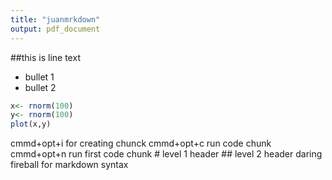 ```yaml
---
title: "juanmrkdown"
output: pdf_document
---
```

##this is line text

- bullet 1
- bullet 2

```r
x<- rnorm(100)
y<- rnorm(100)
plot(x,y)
```
cmmd+opt+i for creating chunck
cmmd+opt+c run code chunk
cmmd+opt+n run first code chunk
# level 1 header
## level 2 header
daring fireball for markdown syntax
